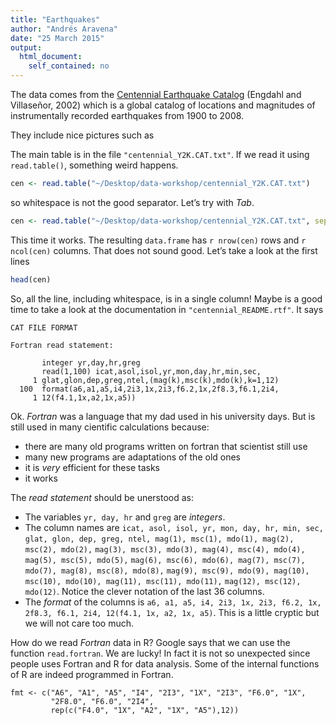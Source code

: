 ```yaml
---
title: "Earthquakes"
author: "Andrés Aravena"
date: "25 March 2015"
output:
  html_document:
    self_contained: no
---
```


The data comes from the [Centennial Earthquake Catalog](http://earthquake.usgs.gov/data/centennial/) (Engdahl and Villaseñor, 2002) which is a global catalog of locations and magnitudes of instrumentally recorded earthquakes from 1900 to 2008. 

They include nice pictures such as

[](~/Desktop/data-workshop/centennial_plate15.pdf)

The main table is in the file `"centennial_Y2K.CAT.txt"`.
If we read it using `read.table()`, something weird happens.

```r
cen <- read.table("~/Desktop/data-workshop/centennial_Y2K.CAT.txt")
```

so whitespace is not the good separator. Let's try with *Tab*.

```r
cen <- read.table("~/Desktop/data-workshop/centennial_Y2K.CAT.txt", sep="\t")
```

This time it works. The resulting `data.frame` has `r nrow(cen)` rows and `r ncol(cen)` columns. That does not sound good. Let's take a look at the first lines

```r
head(cen)
```
So, all the line, including whitespace, is in a single column! Maybe is a good time to take a look at the documentation in `"centennial_README.rtf"`. It says

```
CAT FILE FORMAT

Fortran read statement:

       integer yr,day,hr,greg
       read(1,100) icat,asol,isol,yr,mon,day,hr,min,sec,
     1 glat,glon,dep,greg,ntel,(mag(k),msc(k),mdo(k),k=1,12)
  100  format(a6,a1,a5,i4,2i3,1x,2i3,f6.2,1x,2f8.3,f6.1,2i4,
     1 12(f4.1,1x,a2,1x,a5))
```

Ok. *Fortran* was a language that my dad used in his university days. But is still used in many cientific calculations because:

+ there are many old programs written on fortran that scientist still use
+ many new programs are adaptations of the old ones
+ it is *very* efficient for these tasks
+ it works

The *read statement* should be unerstood as:

+ The variables `yr, day, hr` and `greg` are *integers*.
+ The column names are `icat, asol, isol, yr, mon, day, hr, min, sec,`
`glat, glon, dep, greg, ntel, mag(1), msc(1), mdo(1), mag(2), msc(2), mdo(2),`
`mag(3), msc(3), mdo(3), mag(4), msc(4), mdo(4), mag(5), msc(5), mdo(5),`
`mag(6), msc(6), mdo(6), mag(7), msc(7), mdo(7), mag(8), msc(8), mdo(8),`
`mag(9), msc(9), mdo(9), mag(10), msc(10), mdo(10), mag(11), msc(11), mdo(11),`
`mag(12), msc(12), mdo(12)`. Notice the clever notation of the last 36 columns.
+ The *format* of the columns is `a6, a1, a5, i4, 2i3, 1x, 2i3, f6.2, 1x, 2f8.3, f6.1, 2i4, 12(f4.1, 1x, a2, 1x, a5)`. This is a little cryptic but we will not care too much.

How do we read *Fortran* data in R? Google says that we can use the function `read.fortran`. We are lucky! In fact it is not so unexpected since people uses Fortran and R for data analysis. Some of the internal functions of R are indeed programmed in Fortran.

```
fmt <- c("A6", "A1", "A5", "I4", "2I3", "1X", "2I3", "F6.0", "1X", 
         "2F8.0", "F6.0", "2I4",
         rep(c("F4.0", "1X", "A2", "1X", "A5"),12))
```